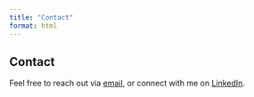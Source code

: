 ```yaml
---
title: "Contact"
format: html
---
```


## Contact

Feel free to reach out via [email](mailto:riccardo@example.com), or connect with me on [LinkedIn](https://www.linkedin.com).